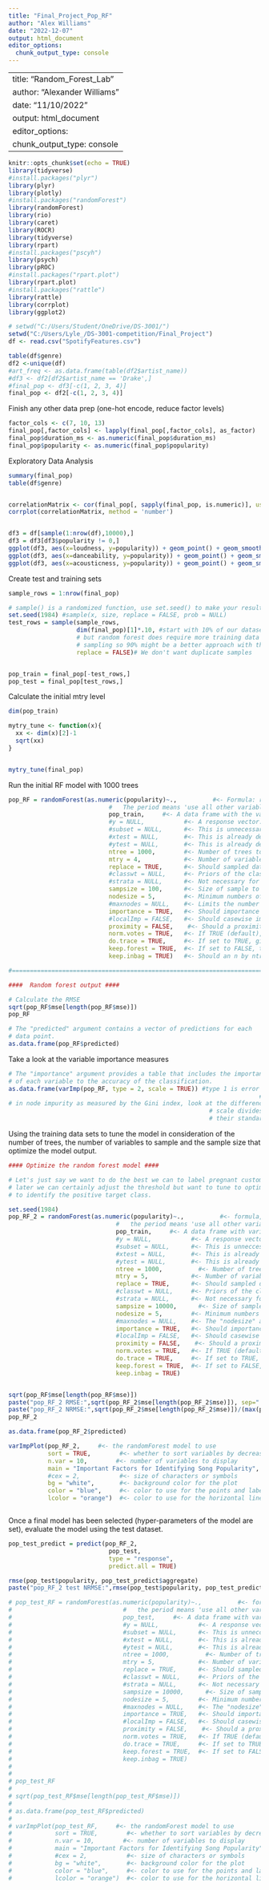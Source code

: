 ```yaml
---
title: "Final_Project_Pop_RF"
author: "Alex Williams"
date: "2022-12-07"
output: html_document
editor_options: 
  chunk_output_type: console
---
```


---
title: "Random_Forest_Lab"
author: "Alexander Williams"
date: "11/10/2022"
output: html_document
editor_options: 
  chunk_output_type: console
---

```r
knitr::opts_chunk$set(echo = TRUE)
library(tidyverse)
#install.packages("plyr")
library(plyr)
library(plotly)
#install.packages("randomForest")
library(randomForest)
library(rio)
library(caret)
library(ROCR)
library(tidyverse)
library(rpart)
#install.packages("pscyh")
library(psych)
library(pROC)
#install.packages("rpart.plot")
library(rpart.plot)
#install.packages("rattle")
library(rattle)
library(corrplot)
library(ggplot2)
```


```r
# setwd("C:/Users/Student/OneDrive/DS-3001/")
setwd("C:/Users/Lyle_/DS-3001-competition/Final_Project")
df <- read.csv("SpotifyFeatures.csv")

table(df$genre)
df2 <-unique(df)
#art_freq <- as.data.frame(table(df2$artist_name))
#df3 <- df2[df2$artist_name == 'Drake',]
#final_pop <- df3[-c(1, 2, 3, 4)]
final_pop <- df2[-c(1, 2, 3, 4)]

```


Finish any other data prep (one-hot encode, reduce factor levels)
```r

factor_cols <- c(7, 10, 13)
final_pop[,factor_cols] <- lapply(final_pop[,factor_cols], as_factor)
final_pop$duration_ms <- as.numeric(final_pop$duration_ms)
final_pop$popularity <- as.numeric(final_pop$popularity)

```

Exploratory Data Analysis
```r
summary(final_pop)
table(df$genre)


correlationMatrix <- cor(final_pop[, sapply(final_pop, is.numeric)], use = "complete.obs", method="pearson")
corrplot(correlationMatrix, method = 'number')


df3 = df[sample(1:nrow(df),10000),]
df3 = df3[df3$popularity != 0,]
ggplot(df3, aes(x=loudness, y=popularity)) + geom_point() + geom_smooth(method="loess", formula=y~x, se=T) + labs(title = "Song Popularity by 'Loudness'")
ggplot(df3, aes(x=danceability, y=popularity)) + geom_point() + geom_smooth(method="loess", formula=y~x, se=T) + labs(title = "Song Popularity by 'Danceability'")
ggplot(df3, aes(x=acousticness, y=popularity)) + geom_point() + geom_smooth(method="loess", formula=y~x, se=T) + labs(title = "Song Popularity by 'Acousticness'")

```


Create test and training sets 
```r

sample_rows = 1:nrow(final_pop)

# sample() is a randomized function, use set.seed() to make your results reproducible.
set.seed(1984) #sample(x, size, replace = FALSE, prob = NULL)
test_rows = sample(sample_rows,
                   dim(final_pop)[1]*.10, #start with 10% of our dataset, could do 20%
                   # but random forest does require more training data because of the 
                   # sampling so 90% might be a better approach with this small of a dataset
                   replace = FALSE)# We don't want duplicate samples


pop_train = final_pop[-test_rows,]
pop_test = final_pop[test_rows,]

```

Calculate the initial mtry level 
```r

dim(pop_train)

mytry_tune <- function(x){
  xx <- dim(x)[2]-1
  sqrt(xx)
}


mytry_tune(final_pop)

```

Run the initial RF model with 1000 trees 
```r

pop_RF = randomForest(as.numeric(popularity)~.,          #<- Formula: response variable ~ predictors.
                            #   The period means 'use all other variables in the data'.
                            pop_train,     #<- A data frame with the variables to be used.
                            #y = NULL,           #<- A response vector. This is unnecessary because we're specifying a response formula.
                            #subset = NULL,      #<- This is unnecessary because we're using all the rows in the training data set.
                            #xtest = NULL,       #<- This is already defined in the formula by the ".".
                            #ytest = NULL,       #<- This is already defined in the formula by "PREGNANT".
                            ntree = 1000,        #<- Number of trees to grow. This should not be set to too small a number, to ensure that every input row gets classified at least a few times.
                            mtry = 4,            #<- Number of variables randomly sampled as candidates at each split. Default number for classification is sqrt(# of variables). Default number for regression is (# of variables / 3).
                            replace = TRUE,      #<- Should sampled data points be replaced.
                            #classwt = NULL,     #<- Priors of the classes. Use this if you want to specify what proportion of the data SHOULD be in each class. This is relevant if your sample data is not completely representative of the actual population 
                            #strata = NULL,      #<- Not necessary for our purpose here.
                            sampsize = 100,      #<- Size of sample to draw each time.
                            nodesize = 5,        #<- Minimum numbers of data points in terminal nodes.
                            #maxnodes = NULL,    #<- Limits the number of maximum splits. 
                            importance = TRUE,   #<- Should importance of predictors be assessed?
                            #localImp = FALSE,   #<- Should casewise importance measure be computed? (Setting this to TRUE will override importance.)
                            proximity = FALSE,    #<- Should a proximity measure between rows be calculated?
                            norm.votes = TRUE,   #<- If TRUE (default), the final result of votes are expressed as fractions. If FALSE, raw vote counts are returned (useful for combining results from different runs).
                            do.trace = TRUE,     #<- If set to TRUE, give a more verbose output as randomForest is run.
                            keep.forest = TRUE,  #<- If set to FALSE, the forest will not be retained in the output object. If xtest is given, defaults to FALSE.
                            keep.inbag = TRUE)   #<- Should an n by ntree matrix be returned that keeps track of which samples are in-bag in which trees? 

#==================================================================================

####  Random forest output ####

# Calculate the RMSE
sqrt(pop_RF$mse[length(pop_RF$mse)])
pop_RF

# The "predicted" argument contains a vector of predictions for each 
# data point.
as.data.frame(pop_RF$predicted)

```

Take a look at the variable importance measures
```r

# The "importance" argument provides a table that includes the importance
# of each variable to the accuracy of the classification.
as.data.frame(varImp(pop_RF, type = 2, scale = TRUE)) #type 1 is error on oob, 
                                                                      # type 2 is total decrease
# in node impurity as measured by the Gini index, look at the differences, stop by wine for example. 
                                                        # scale divides the measures by 
                                                        # their standard errors

```

Using the training data sets to tune the model in consideration of the number of trees, the number of variables to sample and the sample size that optimize the model output. 
```r
#### Optimize the random forest model ####

# Let's just say we want to do the best we can to label pregnant customers as pregnant
# later we can certainly adjust the threshold but want to tune to optimize the models ability 
# to identify the positive target class. 

set.seed(1984)	
pop_RF_2 = randomForest(as.numeric(popularity)~.,          #<- formula, response variable ~ predictors.
                              #   the period means 'use all other variables in the data'.
                              pop_train,     #<- A data frame with variables to be used.
                              #y = NULL,           #<- A response vector. This is unnecessary because we're specifying a response formula.
                              #subset = NULL,      #<- This is unneccessary because we're using all the rows in the training data set.
                              #xtest = NULL,       #<- This is already defined in the formula by the ".".
                              #ytest = NULL,       #<- This is already defined in the formula by "PREGNANT".
                              ntree = 1000,          #<- Number of trees to grow. This should not be set to too small a number, to ensure that every input row gets classified at least a few times.
                              mtry = 5,            #<- Number of variables randomly sampled as candidates at each split. Default number for classification is sqrt(# of variables). Default number for regression is (# of variables / 3).
                              replace = TRUE,      #<- Should sampled data points be replaced.
                              #classwt = NULL,     #<- Priors of the classes. We will work through this later. 
                              #strata = NULL,      #<- Not necessary for our purpose here.
                              sampsize = 10000,      #<- Size of sample to draw each time.
                              nodesize = 5,        #<- Minimum numbers of data points in terminal nodes.
                              #maxnodes = NULL,    #<- The "nodesize" argument limits the number of maximum splits. 
                              importance = TRUE,   #<- Should importance predictors be assessed?
                              #localImp = FALSE,   #<- Should casewise importance measure be computed? (Setting this to TRUE will override importance.)
                              proximity = FALSE,    #<- Should a proximity measure between rows be calculated?
                              norm.votes = TRUE,   #<- If TRUE (default), the final result of votes are expressed as fractions. If FALSE, raw vote counts are returned (useful for combining results from different runs).
                              do.trace = TRUE,     #<- If set to TRUE, give a more verbose output as randomForest is run.
                              keep.forest = TRUE,  #<- If set to FALSE, the forest will not be retained in the output object. If xtest is given, defaults to FALSE.
                              keep.inbag = TRUE) 


sqrt(pop_RF$mse[length(pop_RF$mse)])
paste("pop_RF_2 RMSE:",sqrt(pop_RF_2$mse[length(pop_RF_2$mse)]), sep=" ")
paste("pop_RF_2 NRMSE:",sqrt(pop_RF_2$mse[length(pop_RF_2$mse)])/(max(pop_train$popularity)- min(pop_train$popularity)), sep=" ")
pop_RF_2

as.data.frame(pop_RF_2$predicted)

varImpPlot(pop_RF_2,     #<- the randomForest model to use
           sort = TRUE,        #<- whether to sort variables by decreasing order of importance
           n.var = 10,        #<- number of variables to display
           main = "Important Factors for Identifying Song Popularity",
           #cex = 2,           #<- size of characters or symbols
           bg = "white",       #<- background color for the plot
           color = "blue",     #<- color to use for the points and labels
           lcolor = "orange")  #<- color to use for the horizontal lines



```

Once a final model has been selected (hyper-parameters of the model are set), evaluate the model using the test dataset. 
```r
pop_test_predict = predict(pop_RF_2,      
                            pop_test,      
                            type = "response",   
                            predict.all = TRUE)

rmse(pop_test$popularity, pop_test_predict$aggregate)
paste("pop_RF_2 test NRMSE:",rmse(pop_test$popularity, pop_test_predict$aggregate)/(max(pop_test$popularity)- min(pop_test$popularity)), sep=" ")

# pop_test_RF = randomForest(as.numeric(popularity)~.,          #<- formula, response variable ~ predictors.
#                               #   the period means 'use all other variables in the data'.
#                               pop_test,     #<- A data frame with variables to be used.
#                               #y = NULL,           #<- A response vector. This is unnecessary because we're specifying a response formula.
#                               #subset = NULL,      #<- This is unneccessary because we're using all the rows in the training data set.
#                               #xtest = NULL,       #<- This is already defined in the formula by the ".".
#                               #ytest = NULL,       #<- This is already defined in the formula by "PREGNANT".
#                               ntree = 1000,          #<- Number of trees to grow. This should not be set to too small a number, to ensure that every input row gets classified at least a few times.
#                               mtry = 5,            #<- Number of variables randomly sampled as candidates at each split. Default number for classification is sqrt(# of variables). Default number for regression is (# of variables / 3).
#                               replace = TRUE,      #<- Should sampled data points be replaced.
#                               #classwt = NULL,     #<- Priors of the classes. We will work through this later. 
#                               #strata = NULL,      #<- Not necessary for our purpose here.
#                               sampsize = 10000,      #<- Size of sample to draw each time.
#                               nodesize = 5,        #<- Minimum numbers of data points in terminal nodes.
#                               #maxnodes = NULL,    #<- The "nodesize" argument limits the number of maximum splits. 
#                               importance = TRUE,   #<- Should importance predictors be assessed?
#                               #localImp = FALSE,   #<- Should casewise importance measure be computed? (Setting this to TRUE will override importance.)
#                               proximity = FALSE,    #<- Should a proximity measure between rows be calculated?
#                               norm.votes = TRUE,   #<- If TRUE (default), the final result of votes are expressed as fractions. If FALSE, raw vote counts are returned (useful for combining results from different runs).
#                               do.trace = TRUE,     #<- If set to TRUE, give a more verbose output as randomForest is run.
#                               keep.forest = TRUE,  #<- If set to FALSE, the forest will not be retained in the output object. If xtest is given, defaults to FALSE.
#                               keep.inbag = TRUE)  
# 
# 
# pop_test_RF
# 
# sqrt(pop_test_RF$mse[length(pop_test_RF$mse)])
# 
# as.data.frame(pop_test_RF$predicted)
# 
# varImpPlot(pop_test_RF,     #<- the randomForest model to use
#            sort = TRUE,        #<- whether to sort variables by decreasing order of importance
#            n.var = 10,        #<- number of variables to display
#            main = "Important Factors for Identifying Song Popularity",
#            #cex = 2,           #<- size of characters or symbols
#            bg = "white",       #<- background color for the plot
#            color = "blue",     #<- color to use for the points and labels
#            lcolor = "orange")  #<- color to use for the horizontal lines

```